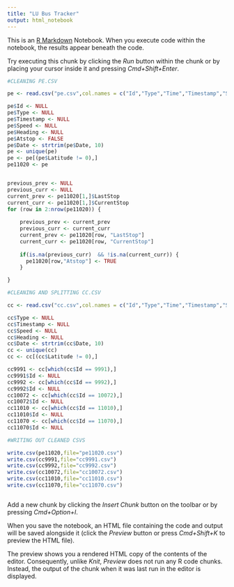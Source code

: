 ```yaml
---
title: "LU Bus Tracker"
output: html_notebook
---
```


This is an [R Markdown](http://rmarkdown.rstudio.com) Notebook. When you execute code within the notebook, the results appear beneath the code. 

Try executing this chunk by clicking the *Run* button within the chunk or by placing your cursor inside it and pressing *Cmd+Shift+Enter*. 

```r
#CLEANING PE.CSV

pe <- read.csv("pe.csv",col.names = c("Id","Type","Time","Timestamp","Speed","Heading","Latitude","Longitude","LastStop","CurrentStop","Date"), row.names = NULL, na.strings=c("NA","NaN", " ",""))

pe$Id <- NULL
pe$Type <- NULL
pe$Timestamp <- NULL
pe$Speed <- NULL
pe$Heading <- NULL
pe$Atstop <- FALSE
pe$Date <- strtrim(pe$Date, 10)
pe <- unique(pe)
pe <- pe[(pe$Latitude != 0),]
pe11020 <- pe


previous_prev <- NULL
previous_curr <- NULL
current_prev <- pe11020[1,]$LastStop
current_curr <- pe11020[1,]$CurrentStop
for (row in 2:nrow(pe11020)) {
    
    previous_prev <- current_prev
    previous_curr <- current_curr
    current_prev <- pe11020[row, "LastStop"]
    current_curr <- pe11020[row, "CurrentStop"]
    
    if(is.na(previous_curr)  && !is.na(current_curr)) {
      pe11020[row,"Atstop"] <- TRUE
    }

}

#CLEANING AND SPLITTING CC.CSV

cc <- read.csv("cc.csv",col.names = c("Id","Type","Time","Timestamp","Speed","Heading","Latitude","Longitude","Last Stop","Current Stop","Date"), row.names = NULL)

cc$Type <- NULL
cc$Timestamp <- NULL
cc$Speed <- NULL
cc$Heading <- NULL
cc$Date <- strtrim(cc$Date, 10)
cc <- unique(cc)
cc <- cc[(cc$Latitude != 0),]

cc9991 <- cc[which(cc$Id == 9991),]
cc9991$Id <- NULL
cc9992 <- cc[which(cc$Id == 9992),]
cc9992$Id <- NULL
cc10072 <- cc[which(cc$Id == 10072),]
cc10072$Id <- NULL
cc11010 <- cc[which(cc$Id == 11010),]
cc11010$Id <- NULL
cc11070 <- cc[which(cc$Id == 11070),]
cc11070$Id <- NULL

#WRITING OUT CLEANED CSVS

write.csv(pe11020,file="pe11020.csv")
write.csv(cc9991,file="cc9991.csv")
write.csv(cc9992,file="cc9992.csv")
write.csv(cc10072,file="cc10072.csv")
write.csv(cc11010,file="cc11010.csv")
write.csv(cc11070,file="cc11070.csv")



```

Add a new chunk by clicking the *Insert Chunk* button on the toolbar or by pressing *Cmd+Option+I*.

When you save the notebook, an HTML file containing the code and output will be saved alongside it (click the *Preview* button or press *Cmd+Shift+K* to preview the HTML file). 

The preview shows you a rendered HTML copy of the contents of the editor. Consequently, unlike *Knit*, *Preview* does not run any R code chunks. Instead, the output of the chunk when it was last run in the editor is displayed.

